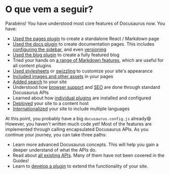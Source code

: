 # O que vem a seguir?

Parabéns! You have understood most core features of Docusaurus now. You have:

- [Used the pages plugin](./creating-pages.mdx) to create a standalone React / Markdown page
- [Used the docs plugin](./docs/docs-introduction.mdx) to create documentation pages. This includes [configuring the sidebar](./docs/sidebar/index.mdx), and even [versioning](./docs/versioning.mdx)
- [Used the blog plugin](../blog.mdx) to create a fully featured blog
- Tried your hands on [a range of Markdown features](./markdown-features/markdown-features-intro.mdx), which are useful for all content plugins
- [Used stylesheets](../styling-layout.mdx) or [swizzling](../swizzling.mdx) to customize your site's appearance
- [Included images and other assets](../static-assets.mdx) in your pages
- [Added search](../search.mdx) to your site
- Understood how [browser support](../browser-support.mdx) and [SEO](../seo.mdx) are done through standard Docusaurus APIs
- Learned about how [individual plugins](../using-plugins.mdx) are installed and configured
- [Deployed](../deployment.mdx) your site to a content host
- [Internationalized](../i18n/i18n-tutorial.mdx) your site to include multiple languages

At this point, you probably have a big `docusaurus.config.js` already😄 However, you haven't written much code yet! Most of the features are implemented through calling encapsulated Docusaurus APIs. As you continue your journey, you can take three paths:

- Learn more advanced Docusaurus concepts. This will help you gain a deeper understand of what the APIs do.
- Read about [all existing APIs](../docusaurus-core.mdx). Many of them have not been covered in the Guides!
- Learn to [develop a plugin](../api/plugin-methods/README.mdx) to extend the functionality of your site.
